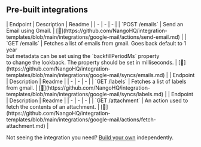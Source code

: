 
## Pre-built integrations

<AccordionGroup>


<Accordion title="Emails">
| Endpoint | Description | Readme |
| - | - | - |
| `POST /emails` | Send an Email using Gmail. | [🔗](https://github.com/NangoHQ/integration-templates/blob/main/integrations/google-mail/actions/send-email.md) |
| `GET /emails` | Fetches a list of emails from gmail. Goes back default to 1 year<br />but metadata can be set using the `backfillPeriodMs` property<br />to change the lookback. The property should be set in milliseconds. | [🔗](https://github.com/NangoHQ/integration-templates/blob/main/integrations/google-mail/syncs/emails.md) |
</Accordion>


<Accordion title="Labels">
| Endpoint | Description | Readme |
| - | - | - |
| `GET /labels` | Fetches a list of labels from gmail. | [🔗](https://github.com/NangoHQ/integration-templates/blob/main/integrations/google-mail/syncs/labels.md) |
</Accordion>


<Accordion title="Others">
| Endpoint | Description | Readme |
| - | - | - |
| `GET /attachment` | An action used to fetch the contents of an attachment. | [🔗](https://github.com/NangoHQ/integration-templates/blob/main/integrations/google-mail/actions/fetch-attachment.md) |
</Accordion>

</AccordionGroup>

<Tip>Not seeing the integration you need? [Build your own](https://nango.dev/docs/guides/platform/functions) independently.</Tip>
